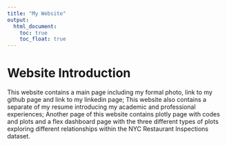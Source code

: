 ```yaml
---
title: "My Website"
output: 
  html_document:
    toc: true
    toc_float: true
---
```


#  Website Introduction
This website contains a main page including my formal photo, link to my github page and link to my linkedin page; This website also contains a separate of my resume introducing my academic and professional experiences; Another page of this website contains plotly page with codes and plots and a flex dashboard page with the three different types of plots exploring different relationships within the NYC Restaurant Inspections dataset. 


